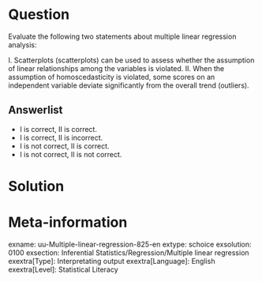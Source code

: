 Question
========
  
Evaluate the following two statements about multiple linear regression analysis:

I. Scatterplots (scatterplots) can be used to assess whether the assumption of linear relationships among the variables is violated. II. When the assumption of homoscedasticity is violated, some scores on an independent variable deviate significantly from the overall trend (outliers).

  
Answerlist
----------
* I is correct, II is correct.
* I is correct, II is incorrect.
* I is not correct, II is correct.
* I is not correct, II is not correct.


Solution
========

Meta-information
================
exname: uu-Multiple-linear-regression-825-en
extype: schoice
exsolution: 0100
exsection: Inferential Statistics/Regression/Multiple linear regression
exextra[Type]: Interpretating output
exextra[Language]: English
exextra[Level]: Statistical Literacy
